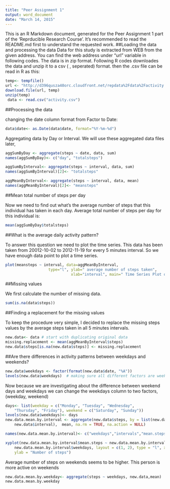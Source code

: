 ```yaml
---
title: "Peer Assignment 1"
output: word_document
date: "March 14, 2015"
---
```


This is an R Markdown document, generated for the Peer Assignment 1 part of the 'Reprducible Research Course'. It's recommended to read the README.md first to understand the requested work.
##Loading the data and processing the data
Data for this study is extracted from WEB from the given address. You can find the web address under "url" variable in following codes. The data is in zip format. Following R codes downloades the data and unzip it to a csv ( , seperated) format. then the .csv file can be read in R as this:

```r
temp<- tempfile()
url <- "http://d396qusza40orc.cloudfront.net/repdata%2Fdata%2Factivity.zip"
download.file(url, temp)
unzip(temp)
 data <- read.csv("activity.csv")
```
##Processing the data

changing the date column format from Factor to Date:

```r
data$date<- as.Date(data$date, format="%Y-%m-%d")
```
Aggregating data by Day or Interval. We will use these aggregated data files later,

```r
aggSumByDay <- aggregate(steps ~ date, data, sum)
names(aggSumByDay)<- c("day", "totalsteps")
```

```r
aggSumByInterval<- aggregate(steps ~ interval, data, sum)
names(aggSumByInterval)[2]<- "totalsteps"

aggMeanByInterval<- aggregate(steps ~ interval, data, mean)
names(aggMeanByInterval)[2]<- "meansteps"
```

##Mean total number of steps per day

Now we need to find out what's the average number of steps that this individual has taken in each day.
Average total number of steps per day for this individual is:

```r
mean(aggSumByDay$totalsteps)
```

##What is the average daily activity pattern?

To answer this question we need to plot the time series. This data has been taken from 20012-10-02 to 2012-11-19 for every 5 minutes interval.
So we have enough data point to plot a time series.

```r
plot(meansteps ~ interval, data=aggMeanByInterval, 
                   type="l", ylab=" average number of steps taken",
                             xlab="interval", main=" Time Series Plot of average daily pattern ")
```

##Missing values 

We first calculate the number of missing data.

```r
sum(is.na(data$steps))
```

##Finding a replacement for the missing values

To keep the procedure very simple, I decided to replace the missing steps values by the average steps taken in all 5 minutes intervals.

```r
new.data<- data # start with duplicating original data
missing.replacement <- mean(aggMeanByInterval$steps)
new.data$steps[is.na(new.data$steps)] <- missing.replacement
```

##Are there differences in activity patterns between weekdays and weekends?

```r

new.data$weekdays <- factor(format(new.data$date, "%A"))
levels(new.data$weekdays)  # making sure all different factors are week days
```
Now because we are investigating about the difference between weekend days and weekdays we can change the weekdays column to two factors, (weekday, weekend)

```r
days<- list(weekday = c("Monday", "Tuesday", "Wednesday", 
    "Thursday", "Friday"), weekend = c("Saturday", "Sunday"))
levels(new.data$weekdays)<- days 
new.data.mean.by.interval <- aggregate(new.data$steps, by = list(new.data$weekdays, 
    new.data$interval),  mean, na.rm = TRUE, na.action = NULL)

names(new.data.mean.by.interval)<- c("weekdays","intervals","mean.steps")

xyplot(new.data.mean.by.interval$mean.steps ~ new.data.mean.by.interval$intervals | 
    new.data.mean.by.interval$weekdays, layout = c(1, 2), type = "l", xlab = "Intervals", 
    ylab = "Number of steps")
```

Average number of steps on weekends seems to be higher. This person is more active on weekends

```r
new.data.mean.by.weekday<- aggregate(steps ~ weekdays, new.data,mean)
new.data.mean.by.weekday
```
    